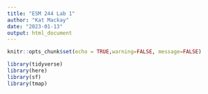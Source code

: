 ```yaml
---
title: "ESM 244 Lab 1"
author: "Kat Mackay"
date: "2023-01-13"
output: html_document
---
```


```r
knitr::opts_chunk$set(echo = TRUE,warning=FALSE, message=FALSE)

library(tidyverse)
library(here)
library(sf)
library(tmap)
```


